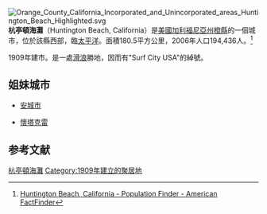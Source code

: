 {{noteTA
|T=zh-tw:杭亭頓海灘;zh-cn:亨廷顿比奇;zh-hk:亨廷頓海灘;
|1=zh-tw:杭亭頓海灘;zh-cn:亨廷顿比奇;zh-hk:亨廷頓海灘;
}}
[[File:Orange_County_California_Incorporated_and_Unincorporated_areas_Huntington_Beach_Highlighted.svg|thumb]]
'''杭亭頓海灘'''（Huntington Beach, California）是[[美國|美國]][[加利福尼亞州|加利福尼亞州]][[橙縣_(加利福尼亞州)|橙縣]]的一個城市，位於該縣西部，臨[[太平洋|太平洋]]。面積180.5平方公里，2006年人口194,436人。<ref>[http://factfinder.census.gov/servlet/SAFFPopulation?_event=Search&geo_id=16000US0628000&_geoContext=01000US%7C04000US06%7C16000US0628000&_street=&_county=Huntington+Beach+city&_cityTown=Huntington+Beach+city&_state=04000US06&_zip=&_lang=en&_sse=on&ActiveGeoDiv=geoSelect&_useEV=&pctxt=fph&pgsl=160&_submenuId=population_0&ds_name=null&_ci_nbr=null&qr_name=null&reg=null%3Anull&_keyword=&_industry= Huntington Beach, California - Population Finder - American FactFinder]{{Dead link|date=2020年4月 |bot=InternetArchiveBot |fix-attempted=yes }}</ref>

1909年建市。是一處[[滑浪|滑浪]]勝地，因而有"Surf City USA"的綽號。

== 姐妹城市 ==
* {{JPN}}[[安城市_(日本)|安城市]]
* {{NZD}}[[懷塔克雷|懷塔克雷]]

== 参考文献 ==
{{reflist}}

{{橘縣 (加利福尼亞州)}}
{{California}}

[[Category:杭亭頓海灘|]]
[[Category:1909年建立的聚居地|Category:1909年建立的聚居地]]